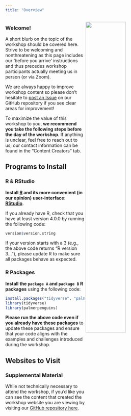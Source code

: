 ```yaml
---
title: "Overview"
---
```


<img src = "images/nceas_logo_wide.png" align = "right" width = "50%" />

### Welcome!

A short blurb on the topic of the workshop should be covered here. Strive to be welcoming and nonthreatening as this page includes our 'before you arrive' instructions and thus precedes workshop participants actually meeting us in person (or via Zoom).


We are always happy to improve workshop content so please don't hesitate to [post an Issue](https://github.com/NCEAS/scicomp-workshop-template/issues) on our GitHub repository if you see clear areas for improvement!

To maximize the value of this workshop to you, **we recommend you take the following steps before the day of the workshop**. If anything is unclear, feel free to reach out to us; our contact information can be found in the "Content Creators" tab.

## Programs to Install

### R & RStudio

**Install [R](https://www.r-project.org/) and its more convenient (in our opinion) user-interface: [RStudio](https://www.rstudio.com/products/rstudio/download/)**.

If you already have R, check that you have at least version 4.0.0 by running the following code:

```r
version$version.string
```

If your version starts with a 3 (e.g., the above code returns "R version 3..."), please update R to make sure all packages behave as expected.

### R Packages

**Install the `package A` and `package B` R packages** using the following code:

```r
install.packages("tidyverse", "palmerpenguins")
library(tidyverse)
library(palmerpenguins)
```

**Please run the above code even if you already have these packages** to update these packages and ensure that your code aligns with the examples and challenges introduced during the workshop.

## Websites to Visit

### Supplemental Material

While not technically necessary to attend the workshop, if you'd like you can see the content that created the workshop website you are viewing by visiting our [GitHub repository here](https://github.com/NCEAS/scicomp-workshop-template).
